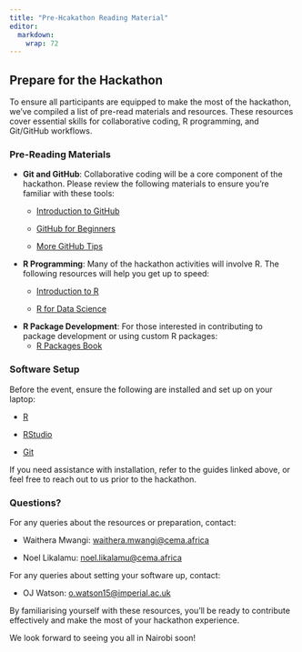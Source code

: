 ```yaml
---
title: "Pre-Hcakathon Reading Material"
editor: 
  markdown: 
    wrap: 72
---
```


## Prepare for the Hackathon

To ensure all participants are equipped to make the most of the
hackathon, we’ve compiled a list of pre-read materials and resources.
These resources cover essential skills for collaborative coding, R
programming, and Git/GitHub workflows.

### Pre-Reading Materials

-   **Git and GitHub**: Collaborative coding will be a core component of
    the hackathon. Please review the following materials to ensure
    you’re familiar with these tools:
    -   [Introduction to
        GitHub](https://github.com/skills/introduction-to-github)

    -   [GitHub for
        Beginners](https://www.datacamp.com/tutorial/github-and-git-tutorial-for-beginners)

    -   [More GitHub
        Tips](https://www.datacamp.com/tutorial/category/git/page/2)
-   **R Programming**: Many of the hackathon activities will involve R.
    The following resources will help you get up to speed:
    -   [Introduction to R](https://intro2r.com/)

    -   [R for Data Science](https://r4ds.had.co.nz/)
-   **R Package Development**: For those interested in contributing to
    package development or using custom R packages:
    -   [R Packages Book](https://r-pkgs.org/)

### Software Setup

Before the event, ensure the following are installed and set up on your
laptop:

  -   [R](https://www.r-project.org/)

  -   [RStudio](https://posit.co/products/open-source/rstudio/)

  -   [Git](https://git-scm.com/)

If you need assistance with installation, refer to the guides linked
above, or feel free to reach out to us prior to the hackathon.

### Questions?

For any queries about the resources or preparation, contact:

-   Waithera Mwangi:
    [waithera.mwangi\@cema.africa](mailto:waithera.mwangi@cema.africa)

-   Noel Likalamu:
    [noel.likalamu\@cema.africa](mailto:noel.likalamu@cema.africa)

For any queries about setting your software up, contact:

-   OJ Watson: [o.watson15@imperial.ac.uk](mailto:o.watson15@imperial.ac.uk)

By familiarising yourself with these resources, you'll be ready to
contribute effectively and make the most of your hackathon experience.

We look forward to seeing you all in Nairobi soon!
